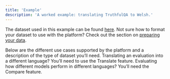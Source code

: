 ```yaml
---
title: 'Example'
description: 'A worked example: translating TruthfulQA to Welsh.'
---
```


<Note>The dataset used in this example can be found [here](https://huggingface.co/datasets/truthful_qa). Not sure how to format your dataset to use with the platform? Check out the section on [preparing your data](/dataset).</Note>

Below are the different use cases supported by the platform and a description of the type of dataset you’ll need. Translating an evaluation into a different language? You’ll need to use the Translate feature. Evaluating how different models perform in different languages? You’ll need the Compare feature. 


